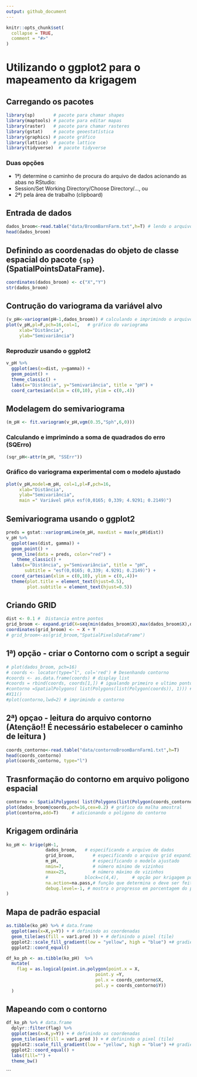 ```yaml
---
output: github_document
---
```


<!-- README.md is generated from README.Rmd. Please edit that file -->

```r
knitr::opts_chunk$set(
  collapse = TRUE,
  comment = "#>"
)
```

# Utilizando o ggplot2 para o mapeamento da krigagem


## Carregando os pacotes

```r
library(sp)       # pacote para chamar shapes
library(maptools) # pacote para editar mapas
library(raster)   # pacote para chamar rasteres
library(gstat)    # pacote geoestatística
library(graphics) # pacote gráfico
library(lattice)  # pacote lattice
library(tidyverse)  # pacote tidyverse
```


### Duas opções 
- 1ª) determine o caminho de procura do arquivo de dados acionando as abas no RStudio:
- Session/Set Working Directory/Choose Directory/..., ou
- 2ª) pela área de trabalho (clipboard)

## Entrada de dados

```r
dados_broom<-read.table("data/BroomBarnFarm.txt",h=T) # lendo o arquivo de dados pelo caminho indicado
head(dados_broom)   
```

## Definindo as coordenadas do objeto de classe espacial do pacote `{sp}` (SpatialPointsDataFrame).

```r
coordinates(dados_broom) <- c("X","Y") 
str(dados_broom)
```


## Contrução do variograma da variável alvo

```r
(v_pH<-variogram(pH~1,dados_broom)) # calculando e imprimindo o arquivo do variograma experimental 
plot(v_pH,pl=F,pch=16,col=1,   # gráfico do variograma 
     xlab="Distância",
     ylab="Semivariância") 
```
### Reproduzir usando o ggplot2

```r
v_pH %>% 
  ggplot(aes(x=dist, y=gamma)) +
  geom_point() +
  theme_classic() +
  labs(x="Distância", y="Semivariância", title = "pH") +
  coord_cartesian(xlim = c(0,10), ylim = c(0,.4))
```


## Modelagem do semivariograma

```r
(m_pH <- fit.variogram(v_pH,vgm(0.35,"Sph",6,0)))
```


### Calculando e imprimindo a soma de quadrados do erro (SQErro)
```r
(sqr_pH<-attr(m_pH, "SSErr"))
```
### Gráfico do variograma experimental com o modelo ajustado
```r
plot(v_pH,model=m_pH, col=1,pl=F,pch=16,
     xlab="Distância",
     ylab="Semivariância",
     main =" Variável pH\n esf(0,0165; 0,339; 4.9291; 0.2149)")
```

## Semivariograma usando o ggplot2

```r
preds = gstat::variogramLine(m_pH, maxdist = max(v_pH$dist))
v_pH %>% 
  ggplot(aes(dist, gamma)) +
  geom_point() +
  geom_line(data = preds, color="red") +
    theme_classic() +
  labs(x="Distância", y="Semivariância", title = "pH",
       subtitle = "esf(0,0165; 0,339; 4.9291; 0.2149)") +
  coord_cartesian(xlim = c(0,10), ylim = c(0,.4))+
  theme(plot.title = element_text(hjust=0.5),
        plot.subtitle = element_text(hjust=0.5))
```

## Criando GRID

```r
dist <- 0.1 #  Distancia entre pontos
grid_broom <- expand.grid(X=seq(min(dados_broom$X),max(dados_broom$X),dist), Y=seq(min(dados_broom$Y),max(dados_broom$Y),dist))
coordinates(grid_broom) <- ~ X + Y
# grid_broom<-as(grid_broom,"SpatialPixelsDataFrame")
```

## 1ª) opção - criar o Contorno com o script a seguir

```r
# plot(dados_broom, pch=16)
# coords <- locator(type="l", col='red') # Desenhando contorno
#coords <- as.data.frame(coords) # display list
#coords = rbind(coords, coords[1,]) # igualando primeiro e ultimo ponto
#contorno =SpatialPolygons( list(Polygons(list(Polygon(coords)), 1))) #Trasnformação do arquivo contorno em poligono
#X11() 
#plot(contorno,lwd=2) # imprimindo o contorno
```

## 2ª) opçao - leitura do arquivo contorno (Atenção!! É necessário estabelecer o caminho de leitura )
```r
coords_contorno<-read.table("data/contornoBroomBarnFarm1.txt",h=T)
head(coords_contorno)
plot(coords_contorno, type="l")
```

## Trasnformação do contorno em arquivo poligono espacial

```r
contorno <- SpatialPolygons( list(Polygons(list(Polygon(coords_contorno)), 1))) 
plot(dados_broom@coords,pch=16,cex=0.2) # gráfico da malha amostral
plot(contorno,add=T)     # adicionando o poligono do contorno
```


## Krigagem ordinária

```r
ko_pH <- krige(pH~1, 
               dados_broom,   # especificando o arquivo de dados
               grid_broom,       # especificando o arquivo grid expandidos para receber as estimativas 
               m_pH,             # especificando o modelo ajustado
               nmin=7,           # número mínimo de vizinhos
               nmax=25,          # número máximo de vizinhos
               #              block=c(4,4),     # opção por krigagem por bloco
               na.action=na.pass,# função que determina o deve ser feito com missing values
               debug.level=-1, # mostra o progresso em porcentagem do procedimento
)
```

## Mapa de padrão espacial

```r
as.tibble(ko_pH) %>% # data.frame
  ggplot(aes(x=X,y=Y)) + # definindo as coordenadas
  geom_tile(aes(fill = var1.pred )) + # definindo o pixel (tile)
  ggplot2::scale_fill_gradient(low = "yellow", high = "blue") +# gradiente de cor
  ggplot2::coord_equal() 
```


```r
df_ko_ph <- as.tibble(ko_pH)  %>% 
  mutate(
    flag = as.logical(point.in.polygon(point.x = X,
                                  point.y =Y,
                                  pol.x = coords_contorno$X,
                                  pol.y = coords_contorno$Y))
  )
```


## Mapeando com o contorno
```r
df_ko_ph %>% # data.frame
  dplyr::filter(flag) %>% 
  ggplot(aes(x=X,y=Y)) + # definindo as coordenadas
  geom_tile(aes(fill = var1.pred )) + # definindo o pixel (tile)
  ggplot2::scale_fill_gradient(low = "yellow", high = "blue") +# gradiente de cor
  ggplot2::coord_equal() +
  labs(fill="") +
  theme_bw()
```
```


